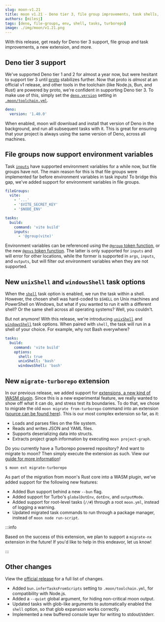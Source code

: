 ```yaml
---
slug: moon-v1.21
title: moon v1.21 - Deno tier 3, file group improvements, task shells, and more!
authors: [milesj]
tags: [deno, file-groups, env, shell, tasks, turborepo]
image: ./img/moon/v1.21.png
---
```


With this release, get ready for Deno tier 3 support, file group and task improvements, a new
extension, and more.

<!--truncate-->

## Deno tier 3 support

We've supported Deno tier 1 and 2 for almost a year now, but were hesitant to support tier 3 until
[proto](/proto) stabilizes further. Now that proto is _almost_ at an official v1 release, and other
tools in the toolchain (like Node.js, Bun, and Rust) are powered by proto, we're confident in
supporting Deno tier 3. To make use of this, simply set the
[`deno.version`](/docs/config/toolchain#deno) setting in
[`.moon/toolchain.yml`](/docs/config/toolchain).

```yaml title=".moon/toolchain.yml"
deno:
  version: '1.40.0'
```

When enabled, moon will download and install that version of Deno in the background, and run all
subsequent tasks with it. This is great for ensuring that your project is always using the same
version of Deno, across all machines.

## File groups now support environment variables

Task [`inputs`](/docs/config/project#inputs) have supported environment variables for a while now,
but file groups have not. The main reason for this is that file groups were implemented far before
environment variables in task inputs! To bridge this gap, we've added support for environment
variables in file groups.

```yaml
fileGroups:
  vite:
    - '...'
    - '$VITE_SECRET_KEY'
    - '$NODE_ENV'

tasks:
  build:
    command: 'vite build'
    inputs:
      - '@group(vite)'
```

Environment variables can be referenced using the
[`@group` token function](/docs/concepts/token#group), or the new
[`@envs` token function](/docs/concepts/token#envs). The latter is only supported for `inputs` and
will error for other locations, while the former is supported in `args`, `inputs`, and `outputs`,
but will filter out environment variables when they are not supported.

## New `unixShell` and `windowsShell` task options

When the [`shell`](/docs/config/project#shell) task option is enabled, we run the task within a
shell. However, the chosen shell was hard-coded to `$SHELL` on Unix machines and PowerShell on
Windows, but what if you wanted to run it with a different shell? Or the same shell across all
operating systems? Well, you couldn't.

But not anymore! With this release, we're introducing [`unixShell`](/docs/config/project#unixshell)
and [`windowsShell`](/docs/config/project#windowsshell) task options. When paired with `shell`, the
task will run in a shell of your choice. For example, why not Bash everywhere?

```yaml title="moon.yml"
tasks:
  build:
    command: 'vite build'
    options:
      shell: true
      unixShell: 'bash'
      windowsShell: 'bash'
```

## New `migrate-turborepo` extension

In our previous release, we added support for [extensions, a new kind of WASM plugin](./moon-v1.20).
Since this is a new experimental feature, we really wanted to show off what it can do, and stress
test its boundaries. To do that, we chose to migrate the old `moon migrate from-turborepo` command
into an extension
([source can be found here](https://github.com/moonrepo/moon-extensions/tree/master/crates/migrate-turborepo)).
This is our most complex extension so far, as it:

- Loads and parses files on the file system.
- Reads and writes JSON and YAML files.
- Supports deserializing data into structs.
- Extracts project graph information by executing `moon project-graph`.

Do you currently have a Turborepo powered repository? And want to migrate to moon? Then simply
execute the extension as such. View our
[guide for more information](/docs/guides/extensions#migrate-turborepo)!

```shell
$ moon ext migrate-turborepo
```

As part of the migration from moon's Rust core into a WASM plugin, we've added support for the
following new features:

- Added Bun support behind a new `--bun` flag.
- Added support for Turbo's `globalDotEnv`, `dotEnv`, and `outputMode`.
- Added support for root-level tasks (`//#`) through a root `moon.yml`, instead of logging a
  warning.
- Updated migrated task commands to run through a package manager, instead of
  `moon node run-script`.

:::info

Based on the success of this extension, we plan to support a `migrate-nx` extension in the future!
If you'd like to help in this endeavor, let us know!

:::

## Other changes

View the [official release](https://github.com/moonrepo/moon/releases/tag/v1.21.0) for a full list
of changes.

- Added `bun.inferTasksFromScripts` setting to `.moon/toolchain.yml`, for compatibility with
  Node.js.
- Added a `--quiet` global argument, for hiding non-critical moon output.
- Updated tasks with glob-like arguments to automatically enabled the `shell` option, so that glob
  expansion works correctly.
- Implemented a new buffered console layer for writing to stdout/stderr.
